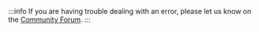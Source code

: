 :::info
If you are having trouble dealing with an error, please let us know on the <a href="https://discourse.memgraph.com"
target="_blank">Community Forum</a>.
:::